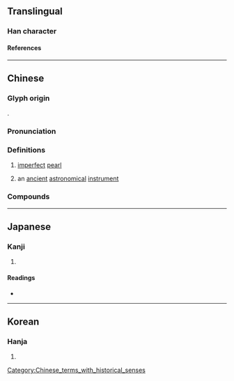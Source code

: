 {{also|玑}}
{{character info}}
==Translingual==

===Han character===
{{Han char|rn=96|rad=玉|as=12|sn=16|four=12153|canj=MGVII|ids=⿰𤣩幾}}

====References====
{{Han ref|kx=0742.170|dkj=21253|dj=1151.300|hdz=21139.020|uh=74A3}}

----

==Chinese==
{{zh-forms|s=玑|alt=㼄}}

===Glyph origin===
{{Han etym}}
{{Han compound|玉|幾|t1=jade|ls=psc|c1=s|c2=p}}.

===Pronunciation===
{{zh-pron
|m=jī
|c=gei1
|mn-t=gi1
|mc=y
|oc=y
|cat=
}}

===Definitions===
{{zh-hanzi}}

# [[imperfect]] [[pearl]]
# {{lb|zh|historical}} an [[ancient]] [[astronomical]] [[instrument]]

===Compounds===
{{zh-der|字字珠璣|天璣|口吐珠璣|璇璣圖|璇璣|滿腹珠璣|珠璣|抱璣|照夜璣|璿璣|璣鏡|璣琲|珠璣咳唾}}

----

==Japanese==

===Kanji===
{{ja-kanji|grade=|rs=玉12}}

# {{rfdef|ja|sort=玉12}}

====Readings====
* {{ja-readings|on=[[き]] (ki), [[け]] (ke), [[げ]] (ge), [[ぎ]] (gi)|kun=[[たま]] (tama)|nanori=}}

----

==Korean==

===Hanja===
{{ko-hanja|hangeul=기|eumhun=|rv=gi|mr=ki|y=ki}}

# {{rfdef|ko|sort=玉12}}

[[Category:Chinese_terms_with_historical_senses]]